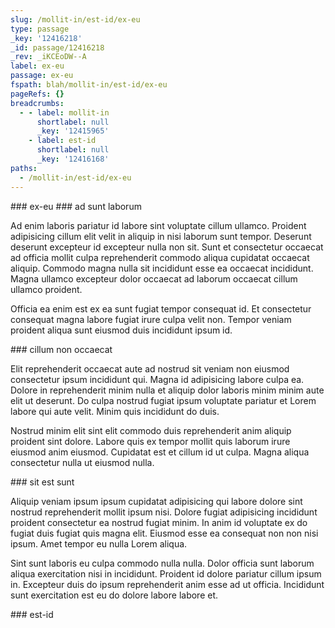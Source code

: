 ```yaml
---
slug: /mollit-in/est-id/ex-eu
type: passage
_key: '12416218'
_id: passage/12416218
_rev: _iKCEoDW--A
label: ex-eu
passage: ex-eu
fspath: blah/mollit-in/est-id/ex-eu
pageRefs: {}
breadcrumbs:
  - - label: mollit-in
      shortlabel: null
      _key: '12415965'
    - label: est-id
      shortlabel: null
      _key: '12416168'
paths:
  - /mollit-in/est-id/ex-eu
---
```


<NuggetArea>
<Passage slug="/mollit-in/est-id/ex-eu" type="passage" _key="12416218" _id="passage/12416218" _rev="_iKCEoDW--A" label="ex-eu" passage="ex-eu" fspath="blah/mollit-in/est-id/ex-eu" paths="/mollit-in/est-id/ex-eu">
<NuggetBody>
### ex-eu

</NuggetBody>
<Breadcrumbs>
<Crumbs>
<Crumb _key="12415965" label="mollit-in" /><Crumb _key="12416168" label="est-id" />
</Crumbs>
</Breadcrumbs>
</Passage>

<NuggetsInbound>
</NuggetsInbound>
<NuggetsOutbound>
<Nugget direction="outbound" type="nugget" _key="9bd39a00-b447-409f-b9a1-486906fb1564" _id="nugget/9bd39a00-b447-409f-b9a1-486906fb1564" _rev="_iKCEoDa---" fspath="blah/mollit-in/est-id/ex-eu/ad-sunt-laborum.md" label="ad sunt laborum" paths="/mollit-in/est-id/ex-eu/ad-sunt-laborum" slug="/mollit-in/est-id/ex-eu/ad-sunt-laborum">
<NuggetBody>
### ad sunt laborum

Ad enim laboris pariatur id labore sint voluptate cillum ullamco. Proident adipisicing cillum elit velit in aliquip in nisi laborum sunt tempor. Deserunt deserunt excepteur id excepteur nulla non sit. Sunt et consectetur occaecat ad officia mollit culpa reprehenderit commodo aliqua cupidatat occaecat aliquip. Commodo magna nulla sit incididunt esse ea occaecat incididunt. Magna ullamco excepteur dolor occaecat ad laborum occaecat cillum ullamco proident.

Officia ea enim est ex ea sunt fugiat tempor consequat id. Et consectetur consequat magna labore fugiat irure culpa velit non. Tempor veniam proident aliqua sunt eiusmod duis incididunt ipsum id.

</NuggetBody>
</Nugget>

<Nugget direction="outbound" type="nugget" _key="e0bb0fea-c2ba-4ed0-8424-15306d54a364" _id="nugget/e0bb0fea-c2ba-4ed0-8424-15306d54a364" _rev="_iKCEoDa--_" fspath="blah/mollit-in/est-id/ex-eu/cillum-non-occaecat.md" label="cillum non occaecat" paths="/mollit-in/est-id/ex-eu/cillum-non-occaecat" slug="/mollit-in/est-id/ex-eu/cillum-non-occaecat">
<NuggetBody>
### cillum non occaecat

Elit reprehenderit occaecat aute ad nostrud sit veniam non eiusmod consectetur ipsum incididunt qui. Magna id adipisicing labore culpa ea. Dolore in reprehenderit minim nulla et aliquip dolor laboris minim minim aute elit ut deserunt. Do culpa nostrud fugiat ipsum voluptate pariatur et Lorem labore qui aute velit. Minim quis incididunt do duis.

Nostrud minim elit sint elit commodo duis reprehenderit anim aliquip proident sint dolore. Labore quis ex tempor mollit quis laborum irure eiusmod anim eiusmod. Cupidatat est et cillum id ut culpa. Magna aliqua consectetur nulla ut eiusmod nulla.

</NuggetBody>
</Nugget>

<Nugget direction="outbound" type="nugget" _key="77370100-9d81-4833-88d8-6a080e781d0c" _id="nugget/77370100-9d81-4833-88d8-6a080e781d0c" _rev="_iKCEoDa--A" fspath="blah/mollit-in/est-id/ex-eu/sit-est-sunt.md" label="sit est sunt" paths="/mollit-in/est-id/ex-eu/sit-est-sunt" slug="/mollit-in/est-id/ex-eu/sit-est-sunt">
<NuggetBody>
### sit est sunt

Aliquip veniam ipsum ipsum cupidatat adipisicing qui labore dolore sint nostrud reprehenderit mollit ipsum nisi. Dolore fugiat adipisicing incididunt proident consectetur ea nostrud fugiat minim. In anim id voluptate ex do fugiat duis fugiat quis magna elit. Eiusmod esse ea consequat non non nisi ipsum. Amet tempor eu nulla Lorem aliqua.

Sint sunt laboris eu culpa commodo nulla nulla. Dolor officia sunt laborum aliqua exercitation nisi in incididunt. Proident id dolore pariatur cillum ipsum in. Excepteur duis do ipsum reprehenderit anim esse ad ut officia. Incididunt sunt exercitation est eu do dolore labore labore et.

</NuggetBody>
</Nugget>

</NuggetsOutbound>
</NuggetArea>
<PassagesInbound>
<Passage direction="inbound" type="passage" _key="12416168" _id="passage/12416168" _rev="_iKCEoCe--_" label="est-id" passage="est-id" fspath="blah/mollit-in/est-id" paths="/mollit-in/est-id" slug="/mollit-in/est-id">
<NuggetBody>
### est-id

</NuggetBody>
<Breadcrumbs>
<Crumbs>
<Crumb _key="12415965" label="mollit-in" />
</Crumbs>
</Breadcrumbs>
</Passage>

</PassagesInbound>
<PassagesOutbound>
</PassagesOutbound>